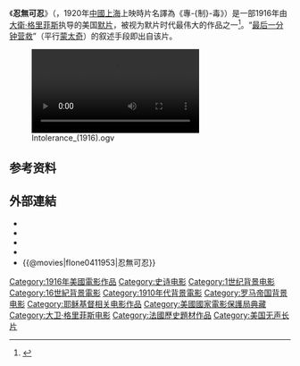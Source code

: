 {{noteTA
|T = zh-cn:党同伐异; zh-tw:忍無可忍; zh-hk:不可思議 (電影);
|1 = zh-cn:党同伐异; zh-tw:忍無可忍; zh-hk:不可思議;
}}
{{Infobox Film 
| name     = 忍無可忍
| image    = Intolerance (film).jpg
| caption  = Theatrical poster
| director = [[大衛·格里菲斯|大衛·格里菲斯]] 
| producer = 大衛·格里菲斯
| writer   = 大衛·格里菲斯<br />Hettie Grey Baker<br />Tod Browning<br />Anita Loos<br />Mary H. O'Connor<br />Walt Whitman<br />Frank E. Woods
| starring = Mae Marsh<br />Robert Harron<br />Constance Talmadge<br />Lillian Gish<br />Gino Corrado<br />Douglas Fairbanks<br />Madame Sul-Te-Wan<br />King Vidor
| music    = Carl Davis
| cinematography = Billy Bitzer
| editing  = 大衛·格里菲斯<br />James Smith<br />Rose Smith
| distributor = Triangle Distributing Corporation 
| released = 1916年9月5日  (U.S. release)
| runtime  = 163 min. / Spain:123 min. / UK:178 min. (2000 video release) / USA:197 min.
| language = 默片配[[英語|英語]]間幕
| country  = 美国
| budget   = $385,907<ref>{{cite web | url = http://www.the-numbers.com/movies/1916/0INTO.php | title = Box Office Information for ''Intolerance'' | publisher = The Numbers | accessdate = April 13, 2012 | archive-date = 2014-05-31 | archive-url = https://web.archive.org/web/20140531105105/http://www.the-numbers.com/movies/1916/0INTO.php | dead-url = no }}</ref>
| amg_id   = 1:25152
| imdb_id  = 0006864
| tw_name = 忍無可忍
| hk_name = 不可思議<ref>{{cite web|url=http://playitagain.info/site/1923/intolerance/|title=INTOLERANCE 不可思議|access-date=2017-01-28|archive-date=2020-08-21|archive-url=https://web.archive.org/web/20200821114600/http://playitagain.info/site/1923/intolerance/|dead-url=no}} [[香港外語電影資料網|香港外語電影資料網]]</ref>
| cn_name = 党同伐异
}}

《'''忍無可忍'''》（{{lang-en|'''Intolerance: Love's Struggle Through the Ages'''}}，1920年[[中華民國_(大陸時期)|中國]][[上海市_(中華民國)|上海]]上映時片名譯為《專-{制}-毒》）是一部1916年由[[大衛·格里菲斯|大衛·格里菲斯]]执导的美国[[默片|默片]]，被视为默片时代最伟大的作品之一<ref name=filmsite>{{cite web | url = http://www.filmsite.org/into.html | author = Tim Dirks | title = Intolerance (1916) | work = The Best Films of All Time - A Primer of Cinematic History | accessdate = 2014-05-31 | archive-date = 2015-11-25 | archive-url = https://web.archive.org/web/20151125135511/http://www.filmsite.org/into.html | dead-url = no }}</ref>。“[[最后一分钟营救|最后一分钟营救]]”（平行[[蒙太奇|蒙太奇]]）的叙述手段即出自该片。

[[File:Intolerance_(1916).ogv|left]]

== 参考资料 ==
{{Reflist}}

== 外部連結 ==
* {{douban|title=党同伐异}}
* {{imdb title | id = 0006864 | title = Intolerance: Love's Struggle Through the Ages}}
* {{Allmovie title|25152|Intolerance}}
* {{Internet Archive film|Intolerance|Intolerance}}
* {{@movies|fIone0411953|忍無可忍}}

{{DEFAULTSORT:Intolerance: Love's Struggle Through the Ages}}
[[Category:1916年美國電影作品|Category:1916年美國電影作品]]
[[Category:史诗电影|Category:史诗电影]]
[[Category:1世纪背景电影|Category:1世纪背景电影]]
[[Category:16世紀背景電影|Category:16世紀背景電影]]
[[Category:1910年代背景電影|Category:1910年代背景電影]]
[[Category:罗马帝国背景电影|Category:罗马帝国背景电影]]
[[Category:耶稣基督相关电影作品|Category:耶稣基督相关电影作品]]
[[Category:美國國家電影保護局典藏|Category:美國國家電影保護局典藏]]
[[Category:大卫·格里菲斯电影|Category:大卫·格里菲斯电影]]
[[Category:法國歷史題材作品|Category:法國歷史題材作品]]
[[Category:美国无声长片|Category:美国无声长片]]